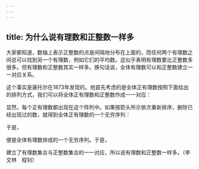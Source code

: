 ```yaml
---
---
---
```

title: 为什么说有理数和正整数一样多
---




大家都知道，数轴上表示正整数的点是间隔地分布在上面的，而任何两个有理数之间总可以找到另一个有理数，例如它们的平均数。这似乎表明有理数要比正整数多很多。但有理数和正整数其实一样多。换句话说，全体有理数可以和正整数建立一一对应关系。

这个事实是康托尔在1873年发现的。他首先考虑的是全体正有理数按照下面给出的排列方式，我们可以将全体正有理数和正整数作成一一对应：



显然，每个正有理数都出现在这个阵列中。如果按箭头所示依次重新排序，删除已经出现过的数，就得到全体正有理数的一个无穷序列：



于是，



便是全体有理数排成的一个无穷序列。于是，



建立了有理数集合与正整数集合的一一对应，所以说有理数和正整数一样多。（李文林　程钊）